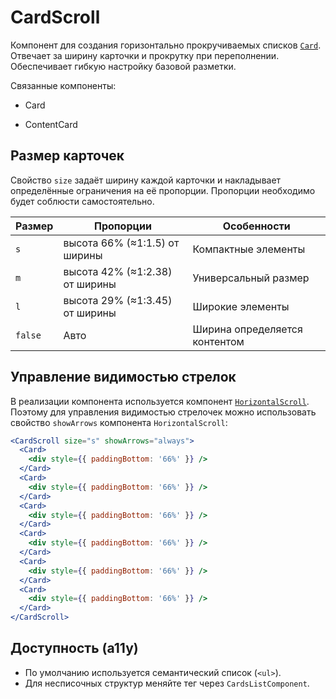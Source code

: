 <Overview>

# CardScroll

Компонент для создания горизонтально прокручиваемых списков [`Card`](/components/card).
Отвечает за ширину карточки и прокрутку при переполнении. Обеспечивает гибкую настройку базовой разметки.

Связанные компоненты:

- Card

- ContentCard

</Overview>

## Размер карточек

Свойство `size` задаёт ширину каждой карточки и накладывает определённые ограничения на её пропорции.
Пропорции необходимо будет соблюсти самостоятельно.

| Размер  | Пропорции                      | Особенности                   |
| ------- | ------------------------------ | ----------------------------- |
| `s`     | высота 66% (≈1:1.5) от ширины  | Компактные элементы           |
| `m`     | высота 42% (≈1:2.38) от ширины | Универсальный размер          |
| `l`     | высота 29% (≈1:3.45) от ширины | Широкие элементы              |
| `false` | Авто                           | Ширина определяется контентом |

## Управление видимостью стрелок

В реализации компонента используется компонент [`HorizontalScroll`](/components/horizontal-scroll).
Поэтому для управления видимостью стрелочек можно использовать свойство `showArrows` компонента `HorizontalScroll`:

```jsx
<CardScroll size="s" showArrows="always">
  <Card>
    <div style={{ paddingBottom: '66%' }} />
  </Card>
  <Card>
    <div style={{ paddingBottom: '66%' }} />
  </Card>
  <Card>
    <div style={{ paddingBottom: '66%' }} />
  </Card>
  <Card>
    <div style={{ paddingBottom: '66%' }} />
  </Card>
  <Card>
    <div style={{ paddingBottom: '66%' }} />
  </Card>
  <Card>
    <div style={{ paddingBottom: '66%' }} />
  </Card>
</CardScroll>
```

## Доступность (a11y)

- По умолчанию используется семантический список (`<ul>`).
- Для несписочных структур меняйте тег через `CardsListComponent`.

